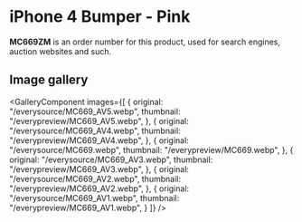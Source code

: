 
# iPhone 4 Bumper - Pink

<Callout type='info' emoji='👉🏻'>**MC669ZM** is an order number for this product, used for search engines, auction websites and such.</Callout>

## Image gallery

<GalleryComponent
    images={[
      {
        original: "/everysource/MC669_AV5.webp",
        thumbnail: "/everypreview/MC669_AV5.webp",
      },
      {
        original: "/everysource/MC669_AV4.webp",
        thumbnail: "/everypreview/MC669_AV4.webp",
      },
      {
        original: "/everysource/MC669.webp",
        thumbnail: "/everypreview/MC669.webp",
      },
      {
        original: "/everysource/MC669_AV3.webp",
        thumbnail: "/everypreview/MC669_AV3.webp",
      },
      {
        original: "/everysource/MC669_AV2.webp",
        thumbnail: "/everypreview/MC669_AV2.webp",
      },
      {
        original: "/everysource/MC669_AV1.webp",
        thumbnail: "/everypreview/MC669_AV1.webp",
      }
    ]}
  />
